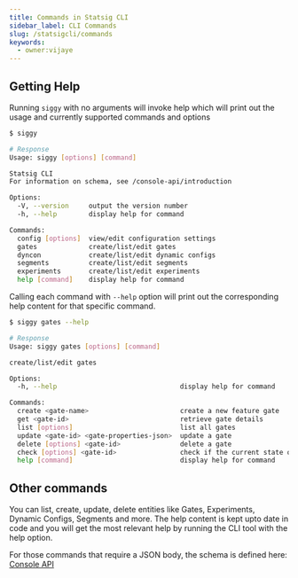 ```yaml
---
title: Commands in Statsig CLI
sidebar_label: CLI Commands
slug: /statsigcli/commands
keywords:
  - owner:vijaye
---
```


## Getting Help

Running `siggy` with no arguments will invoke help which will print out the usage and currently supported commands and options

``` bash
$ siggy

# Response
Usage: siggy [options] [command]

Statsig CLI
For information on schema, see /console-api/introduction

Options:
  -V, --version     output the version number
  -h, --help        display help for command

Commands:
  config [options]  view/edit configuration settings
  gates             create/list/edit gates
  dyncon            create/list/edit dynamic configs
  segments          create/list/edit segments
  experiments       create/list/edit experiments
  help [command]    display help for command
```

Calling each command with `--help` option will print out the corresponding help content for that specific command.

``` bash
$ siggy gates --help

# Response
Usage: siggy gates [options] [command]

create/list/edit gates

Options:
  -h, --help                               display help for command

Commands:
  create <gate-name>                       create a new feature gate
  get <gate-id>                            retrieve gate details
  list [options]                           list all gates
  update <gate-id> <gate-properties-json>  update a gate
  delete [options] <gate-id>               delete a gate
  check [options] <gate-id>                check if the current state of the gate for a user
  help [command]                           display help for command
```

## Other commands

You can list, create, update, delete entities like Gates, Experiments, Dynamic Configs, Segments and more.  The help content is kept upto date in code and you will get the most relevant help by running the CLI tool with the help option.

For those commands that require a JSON body, the schema is defined here: [Console API](/console-api/introduction)

